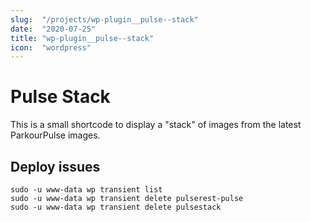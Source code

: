 ```yaml
---
slug:  "/projects/wp-plugin__pulse--stack"
date:  "2020-07-25"
title: "wp-plugin__pulse--stack"
icon:  "wordpress"
---
```


# Pulse Stack

This is a small shortcode to display a "stack" of images from the latest ParkourPulse images.

## Deploy issues

```
sudo -u www-data wp transient list
sudo -u www-data wp transient delete pulserest-pulse
sudo -u www-data wp transient delete pulsestack
```